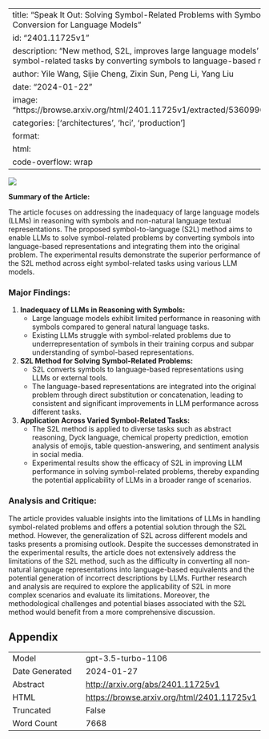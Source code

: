 
---
title: "Speak It Out: Solving Symbol-Related Problems with Symbol-to-Language Conversion for Language Models"
id: "2401.11725v1"
description: "New method, S2L, improves large language models' performance on symbol-related tasks by converting symbols to language-based representations."
author: Yile Wang, Sijie Cheng, Zixin Sun, Peng Li, Yang Liu
date: "2024-01-22"
image: "https://browse.arxiv.org/html/2401.11725v1/extracted/5360996/figures/emoji9.png"
categories: ['architectures', 'hci', 'production']
format:
  html:
    code-overflow: wrap
---

![](https://browse.arxiv.org/html/2401.11725v1/extracted/5360996/figures/emoji9.png)

**Summary of the Article:**

The article focuses on addressing the inadequacy of large language models (LLMs) in reasoning with symbols and non-natural language textual representations. The proposed symbol-to-language (S2L) method aims to enable LLMs to solve symbol-related problems by converting symbols into language-based representations and integrating them into the original problem. The experimental results demonstrate the superior performance of the S2L method across eight symbol-related tasks using various LLM models.

### Major Findings:
1. **Inadequacy of LLMs in Reasoning with Symbols:**
   - Large language models exhibit limited performance in reasoning with symbols compared to general natural language tasks.
   - Existing LLMs struggle with symbol-related problems due to underrepresentation of symbols in their training corpus and subpar understanding of symbol-based representations.

2. **S2L Method for Solving Symbol-Related Problems:**
   - S2L converts symbols to language-based representations using LLMs or external tools.
   - The language-based representations are integrated into the original problem through direct substitution or concatenation, leading to consistent and significant improvements in LLM performance across different tasks.

3. **Application Across Varied Symbol-Related Tasks:**
   - The S2L method is applied to diverse tasks such as abstract reasoning, Dyck language, chemical property prediction, emotion analysis of emojis, table question-answering, and sentiment analysis in social media.
   - Experimental results show the efficacy of S2L in improving LLM performance in solving symbol-related problems, thereby expanding the potential applicability of LLMs in a broader range of scenarios.

### Analysis and Critique:
The article provides valuable insights into the limitations of LLMs in handling symbol-related problems and offers a potential solution through the S2L method. However, the generalization of S2L across different models and tasks presents a promising outlook. Despite the successes demonstrated in the experimental results, the article does not extensively address the limitations of the S2L method, such as the difficulty in converting all non-natural language representations into language-based equivalents and the potential generation of incorrect descriptions by LLMs. Further research and analysis are required to explore the applicability of S2L in more complex scenarios and evaluate its limitations. Moreover, the methodological challenges and potential biases associated with the S2L method would benefit from a more comprehensive discussion.

## Appendix

|          |          |
|----------|----------|
| Model     | gpt-3.5-turbo-1106       |
| Date Generated     | 2024-01-27       |
| Abstract | [http://arxiv.org/abs/2401.11725v1](http://arxiv.org/abs/2401.11725v1)        |
| HTML     | [https://browse.arxiv.org/html/2401.11725v1](https://browse.arxiv.org/html/2401.11725v1)       |
| Truncated       | False       |
| Word Count       | 7668       |